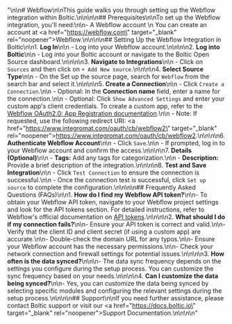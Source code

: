 "\n\n# Webflow\n\nThis guide walks you through setting up the Webflow integration within Boltic.\n\n\n\n## Prerequisites\n\nTo set up the Webflow integration, you'll need:\n\n- A Webflow account  \n  You can create an account at <a href=\"https://webflow.com\" target=\"_blank\" rel=\"noopener\"><span>Webflow</span></a>.\n\n\n\n## Setting Up the Webflow Integration in Boltic\n\n1. **Log In**\n\n   - Log into your Webflow account.\n\n\n\n2. **Log into Boltic**\n\n   - Log into your Boltic account or navigate to the Boltic Open Source dashboard.\n\n\n\n3. **Navigate to Integrations**\n\n   - Click on `Sources` and then click on `+ Add New source`.\n\n\n\n4. **Select Source Type**\n\n   - On the Set up the source page, search for `Webflow` from the search bar and select it.\n\n\n\n5. **Create a Connection**\n\n   - Click `Create a Connection`.\n\n   - Optional: In the **Connection name** field, enter a name for the connection.\n\n   - Optional: Click `Show Advanced Settings` and enter your custom app's client credentials. To create a custom app, refer to the [Webflow OAuth2.0: App Registration documentation](https://university.webflow.com/lesson/oauth-2-0-authentication).\n\n     - Note: If requested, use the following redirect URI: <a href=\"https://www.integromat.com/oauth/cb/webflow2\" target=\"_blank\" rel=\"noopener\"><span>https://www.integromat.com/oauth/cb/webflow2</span></a>.\n\n\n\n6. **Authenticate Webflow Account**\n\n   - Click `Save`.\n\n   - If prompted, log in to your Webflow account and confirm the access.\n\n\n\n7. **Details (Optional)**\n\n   - **Tags:** Add any tags for categorization.\n\n   - **Description:** Provide a brief description of the integration.\n\n\n\n8. **Test and Save Integration**\n\n   - Click `Test Connection` to ensure the connection is successful.\n\n   - Once the connection test is successful, click `Set up source` to complete the configuration.\n\n\n\n## Frequently Asked Questions (FAQs)\n\n1.  **How do I find my Webflow API token?**\n\n- To obtain your Webflow API token, navigate to your Webflow project settings and look for the API tokens section. For detailed instructions, refer to Webflow's official documentation on [API tokens](https://university.webflow.com/lesson/api-tokens).\n\n\n\n2.  **What should I do if my connection fails?**\n\n- Ensure your API token is correct and valid.\n\n- Verify that the client ID and client secret (if using a custom app) are accurate.\n\n- Double-check the domain URL for any typos.\n\n- Ensure your Webflow account has the necessary permissions.\n\n- Check your network connection and firewall settings for potential issues.\n\n\n\n3.  **How often is the data synced?**\n\n\n- The data sync frequency depends on the settings you configure during the setup process. You can customize the sync frequency based on your needs.\n\n\n\n4.  **Can I customize the data being synced?**\n\n- Yes, you can customize the data being synced by selecting specific modules and configuring the relevant settings during the setup process.\n\n\n\n## Support\n\nIf you need further assistance, please contact Boltic support or visit our <a href=\"https://docs.boltic.io\" target=\"_blank\" rel=\"noopener\"><span>Support Documentation</span></a>.\n\n\n\n"